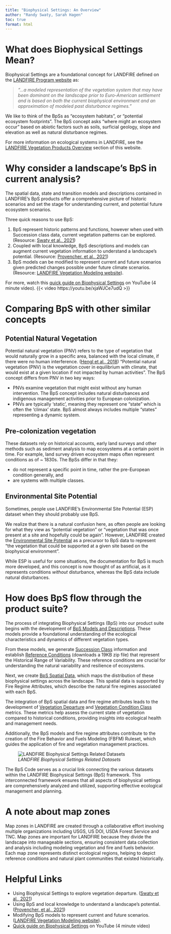 ```yaml
---
title: "Biophysical Settings: An Overview"
author: "Randy Swaty, Sarah Hagen"
toc: true
format: html
---
```


# What does Biophysical Settings Mean?

Biophysical Settings are a foundational concept for LANDFIRE defined on the [LANDFIRE Program website](https://landfire.gov/vegetation/bps) as:

> *“…a modeled representation of the vegetation system that may have been dominant on the landscape prior to Euro-American settlement and is based on both the current biophysical environment and an approximation of modeled past disturbance regimes.”*

We like to think of the BpSs as “ecosystem habitats”, or “potential ecosystem footprints”. The BpS concept asks “where might an ecosystem occur” based on abiotic factors such as soils, surficial geology, slope and elevation as well as natural disturbance regimes.

For more information on ecological systems in LANDFIRE, see the [LANDFIRE Vegetation Products Overview](D:/LANDFIRE/Communications/Trainings/LANDFIRE101/R-Code/LANDFIRE_101/LANDFIRE_Datasets/1_lf-data.qmd) section of this website.

# Why consider a landscape’s BpS in current analysis?

The spatial data, state and transition models and descriptions contained in LANDFIRE’s BpS products offer a comprehensive picture of historic scenarios and set the stage for understanding current, and potential future ecosystem scenarios.

Three quick reasons to use BpS:

1.  BpS represent historic patterns and functions, however when used with Succession class data, current vegetation patterns can be explored. (Resource: [Swaty et al., 2021](https://www.mdpi.com/2073-445X/11/1/28))
2.  Coupled with local knowledge, BpS descriptions and models can augment current vegetation information to understand a landscape’s potential. (Resource: [Provencher. et al., 2021](https://www.mdpi.com/2225-1154/9/5/79/pdf))
3.  BpS models can be modified to represent current and future scenarios given predicted changes possible under future climate scenarios. (Resource: [LANDFIRE Vegetation Modeling website](https://thenatureconservancy.github.io/landfiremodels/index.html)).

For more, watch this [quick guide on Biophysical Settings](https://youtu.be/xjaWJCe7udQ) on YouTube (4 minute video). {{< video https://youtu.be/xjaWJCe7udQ >}}

# Comparing BpS with other similar concepts

## Potential Natural Vegetation

Potential natural vegetation (PNV) refers to the type of vegetation that would naturally grow in a specific area, balanced with the local climate, if there were no human interference. ([Hengl et al., 2018](https://peerj.com/articles/5457/?ref=https%3A%2F%2Fgithubhelp.com)) “Potential natural vegetation (PNV) is the vegetation cover in equilibrium with climate, that would exist at a given location if not impacted by human activities”. The BpS concept differs from PNV in two key ways:

-   PNVs examine vegetation that might exist without any human intervention. The BpS concept includes natural disturbances and indigenous management activities prior to European colonization.
-   PNVs are typically ‘static’, meaning they represent one “state” which is often the ‘climax’ state. BpS almost always includes multiple “states” representing a dynamic system.

## Pre-colonization vegetation

These datasets rely on historical accounts, early land surveys and other methods such as sediment analysis to map ecosystems at a certain point in time. For example, land survey driven ecosystem maps often represent conditions as of \~ 1830s. The BpSs differ in that they:

-   do not represent a specific point in time, rather the pre-European condition generally, and
-   are systems with multiple classes.

## Environmental Site Potential

Sometimes, people use LANDFIRE’s Environmental Site Potential (ESP) dataset when they should probably use BpS.

We realize that there is a natural confusion here, as often people are looking for what they view as “potential vegetation” or “vegetation that was once present at a site and hopefully could be again”. However, LANDFIRE created the [Environmental Site Potential](https://landfire.gov/vegetation/esp) as a precursor to BpS data to represent “the vegetation that could be supported at a given site based on the biophysical environment”.

While ESP is useful for some situations, the documentation for BpS is much more developed, and this concept is now thought of as artificial, as it represents conditions *without* disturbance, whereas the BpS data include natural disturbances.

# How does BpS flow through the product suite?

The process of integrating Biophysical Settings (BpS) into our product suite begins with the development of [BpS Models and Descriptions](https://www.landfire.gov/vegetation/bps-models). These models provide a foundational understanding of the ecological characteristics and dynamics of different vegetation types.

From these models, we generate [Succession Class](https://www.landfire.gov/vegetation/sclass) information and establish [Reference Conditions](https://www.landfire.gov/sites/default/files/zip/LANDFIRE_CONUS_Reference_Condition_Table_August_2020.zip) (downloads a 19KB zip file) that represent the Historical Range of Variability. These reference conditions are crucial for understanding the natural variability and resilience of ecosystems.

Next, we create [BpS Spatial Data](https://www.landfire.gov/vegetation/bps), which maps the distribution of these biophysical settings across the landscape. This spatial data is supported by Fire Regime Attributes, which describe the natural fire regimes associated with each BpS.

The integration of BpS spatial data and fire regime attributes leads to the development of [Vegetation Departure](https://www.landfire.gov/vegetation/vdep) and [Vegetation Condition Class](https://www.landfire.gov/vegetation/vcc) metrics. These metrics help assess the current state of vegetation compared to historical conditions, providing insights into ecological health and management needs.

Additionally, the BpS models and fire regime attributes contribute to the creation of the Fire Behavior and Fuels Modeling (FBFM) Ruleset, which guides the application of fire and vegetation management practices.

![*LANDFIRE Biophysical Settings Related Datasets*](https://www.landfire.gov/sites/default/files/inline-images/BpS_datasets.jpg){fig-alt="LANDFIRE BpS Related Datasets: BpS Descriptions Documents, BpS Descriptions Access Database, Historical Fire Regime Spatial Data, BpS Spatial Data, Vegetation Departure Spatial Data, Reference Condition Table, ST-Sim Reference Condition Models, Succession Class Mapping Rules. BpS code is the link."}

The BpS Code serves as a crucial link connecting the various datasets within the LANDFIRE Biophysical Settings (BpS) framework. This interconnected framework ensures that all aspects of biophysical settings are comprehensively analyzed and utilized, supporting effective ecological management and planning. 

# A note about map zones

Map zones in LANDFIRE are created through a collaborative effort involving multiple organizations including USGS, US DOI, USDA Forest Service and TNC. Map zones are important for LANDFIRE because they divide the landscape into manageable sections, ensuring consistent data collection and analysis including modeling vegetation and fire and fuels behavior. Each map zone represents distinct ecological regions, helping to depict reference conditions and natural plant communities that existed historically.

# Helpful Links

- Using Biophysical Settings to explore vegetation departure. ([Swaty et al., 2021](https://www.mdpi.com/2073-445X/11/1/28))
- Using BpS and local knowledge to understand a landscape’s potential. ([Provencher. et al., 2021](https://www.mdpi.com/2225-1154/9/5/79/pdf))
- Modifying BpS models to represent current and future scenarios. ([LANDFIRE Vegetation Modeling website](https://thenatureconservancy.github.io/landfiremodels/index.html)).
- [Quick guide on Biophysical Settings](https://youtu.be/xjaWJCe7udQ) on YouTube (4 minute video)
